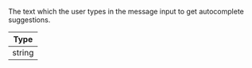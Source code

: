 The text which the user types in the message input to get autocomplete suggestions.

| Type |
| - |
| string |
